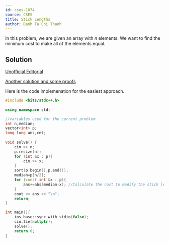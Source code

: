 ---
id: cses-1074
source: CSES
title: Stick Lengths
author: Danh Ta Chi Thanh
---

In this problem, we are given an array with $n$ elements. We want to find the minimum cost to make all of the elements equal.

## Solution

[Unofficial Editorial](https://codeforces.com/blog/entry/83295)

[Another solution and some proofs](https://www.geeksforgeeks.org/make-array-elements-equal-minimum-cost/)

Here is the code implemenation for the easiest approach.

```cpp
#include <bits/stdc++.h>
 
using namespace std;

//variables used for the current problem
int n,median; 
vector<int> p;
long long ans,cnt;
 
void solve() {
	cin >> n;
	p.resize(n);
	for (int &x : p){
		cin >> x;
	}
	sort(p.begin(),p.end());
	median=p[n/2];
	for (const int &x : p){
		ans+=abs(median-x); //Calculate the cost to modify the stick length
	}
	cout << ans << "\n";
	return;
}

int main(){
	ios_base::sync_with_stdio(false);
	cin.tie(nullptr);
	solve();
	return 0;
}
``` 